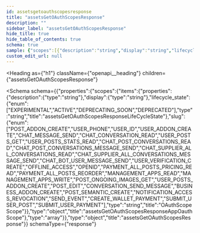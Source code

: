 ```yaml
---
id: assetsgetoauthscopesresponse
title: "assetsGetOAuthScopesResponse"
description: ""
sidebar_label: "assetsGetOAuthScopesResponse"
hide_title: true
hide_table_of_contents: true
schema: true
sample: {"scopes":[{"description":"string","display":"string","lifecycle_state":"EXPERIMENTAL","slug":"POST_ADDON_CREATE"}]}
custom_edit_url: null
---
```



<Heading
  as={"h1"}
  className={"openapi__heading"}
  children={"assetsGetOAuthScopesResponse"}
>
</Heading>





<Schema
  schema={{"properties":{"scopes":{"items":{"properties":{"description":{"type":"string"},"display":{"type":"string"},"lifecycle_state":{"enum":["EXPERIMENTAL","ACTIVE","DEPRECATING_SOON","DEPRECATED"],"type":"string","title":"assetsGetOAuthScopesResponseLifeCycleState"},"slug":{"enum":["POST_ADDON_CREATE","USER_PHONE","USER_ID","USER_ADDON_CREATE","CHAT_MESSAGE_SEND","CHAT_CONVERSATION_READ","USER_POSTS_GET","USER_POSTS_STATS_READ","CHAT_POST_CONVERSATIONS_READ","CHAT_POST_CONVERSATIONS_MESSAGE_SEND","CHAT_SUPPLIER_ALL_CONVERSATIONS_READ","CHAT_SUPPLIER_ALL_CONVERSATIONS_MESSAGE_SEND","CHAT_BOT_USER_MESSAGE_SEND","USER_VERIFICATION_CREATE","OFFLINE_ACCESS","OPENID","PAYMENT_ALL_POSTS_PRICING_READ","PAYMENT_ALL_POSTS_REORDER","MANAGEMENT_APPS_READ","MANAGEMENT_APPS_WRITE","POST_ONGOING_IMAGES_GET","USER_POSTS_ADDON_CREATE","POST_EDIT","CONVERSATION_SEND_MESSAGE","BUSINESS_ADDON_CREATE","POST_SEMANTIC_CREATE","NOTIFICATION_ACCESS_REVOCATION","SEND_EVENT","CREATE_WALLET_PAYMENT","SUBMIT_USER_POST","SUBMIT_USER_PAYMENT"],"type":"string","title":"OAuthScopeScope"}},"type":"object","title":"assetsGetOAuthScopesResponseAppOauthScope"},"type":"array"}},"type":"object","title":"assetsGetOAuthScopesResponse"}}
  schemaType={"response"}
>
  
</Schema>
            